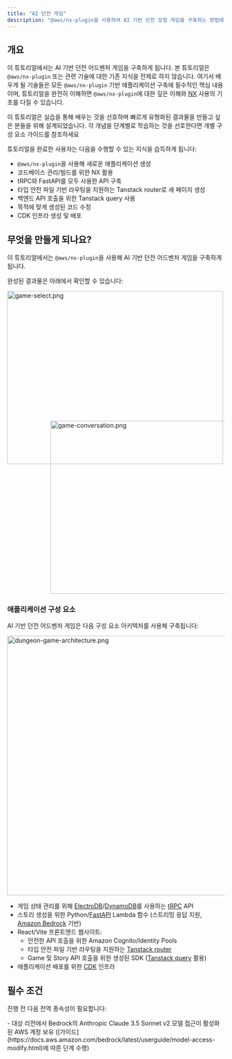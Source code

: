 ```yaml
---
title: "AI 던전 게임"
description: "@aws/nx-plugin을 사용하여 AI 기반 던전 모험 게임을 구축하는 방법에 대한 안내"
---
```





## 개요

이 튜토리얼에서는 AI 기반 던전 어드벤처 게임을 구축하게 됩니다. 본 튜토리얼은 `@aws/nx-plugin` 또는 관련 기술에 대한 기존 지식을 전제로 하지 않습니다. 여기서 배우게 될 기술들은 모든 `@aws/nx-plugin` 기반 애플리케이션 구축에 필수적인 핵심 내용이며, 튜토리얼을 완전히 이해하면 `@aws/nx-plugin`에 대한 깊은 이해와 [NX](https://nx.dev/) 사용의 기초를 다질 수 있습니다.

<Aside>이 튜토리얼은 실습을 통해 배우는 것을 선호하며 빠르게 유형화된 결과물을 만들고 싶은 분들을 위해 설계되었습니다. 각 개념을 단계별로 학습하는 것을 선호한다면 개별 구성 요소 가이드를 참조하세요</Aside>

튜토리얼을 완료한 사용자는 다음을 수행할 수 있는 지식을 습득하게 됩니다:

- `@aws/nx-plugin`을 사용해 새로운 애플리케이션 생성
- 코드베이스 관리/빌드를 위한 NX 활용
- tRPC와 FastAPI를 모두 사용한 API 구축
- 타입 안전 파일 기반 라우팅을 지원하는 Tanstack router로 새 페이지 생성
- 백엔드 API 호출을 위한 Tanstack query 사용
- 목적에 맞게 생성된 코드 수정
- CDK 인프라 생성 및 배포

## 무엇을 만들게 되나요?

이 튜토리얼에서는 `@aws/nx-plugin`을 사용해 AI 기반 던전 어드벤처 게임을 구축하게 됩니다.

완성된 결과물은 아래에서 확인할 수 있습니다:

<Image src={gameSelectPng} alt="game-select.png" width="500" height="400" />
<div style="margin-top: -100px; margin-left: 100px;">
<Image src={gameConversationPng} alt="game-conversation.png" width="500" height="400" />
</div>

### 애플리케이션 구성 요소

AI 기반 던전 어드벤처 게임은 다음 구성 요소 아키텍처를 사용해 구축됩니다:

<Image class="white-bg" src={dungeonAdventureArchitecturePng} alt="dungeon-game-architecture.png" width="800" height="600" />

- 게임 상태 관리를 위해 [ElectroDB](https://electrodb.dev/)/[DynamoDB](https://aws.amazon.com/dynamodb/)를 사용하는 [tRPC](https://trpc.io/) API
- 스토리 생성을 위한 Python/[FastAPI](https://fastapi.tiangolo.com/) Lambda 함수 (스트리밍 응답 지원, [Amazon Bedrock](https://aws.amazon.com/bedrock/) 기반)
- React/Vite 프론트엔드 웹사이트:
  - 안전한 API 호출을 위한 Amazon Cognito/Identity Pools
  - 타입 안전 파일 기반 라우팅을 지원하는 [Tanstack router](https://tanstack.com/router/latest)
  - Game 및 Story API 호출을 위한 생성된 SDK ([Tanstack query](https://tanstack.com/query/latest) 활용)
- 애플리케이션 배포를 위한 [CDK](https://docs.aws.amazon.com/cdk/v2/guide/home.html) 인프라

## 필수 조건

진행 전 다음 전역 종속성이 필요합니다:

<Snippet name="prerequisites" />
- 대상 리전에서 Bedrock의 Anthropic Claude 3.5 Sonnet v2 모델 접근이 활성화된 AWS 계정 보유 ([가이드](https://docs.aws.amazon.com/bedrock/latest/userguide/model-access-modify.html)에 따른 단계 수행)